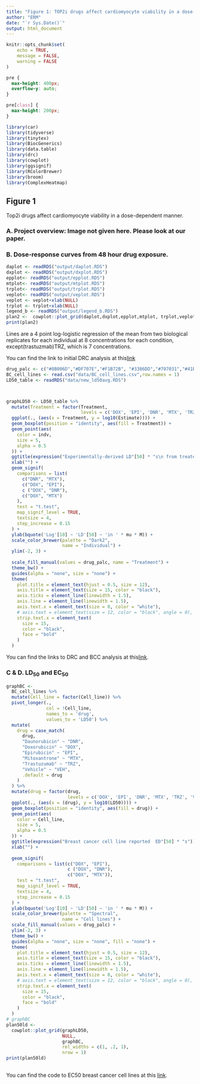 ```yaml
---
title: "Figure 1: TOP2i drugs affect cardiomyocyte viability in a dose-dependent manner"
author: "ERM"
date: "`r Sys.Date()`"
output: html_document
---
```


```r
knitr::opts_chunk$set(
	echo = TRUE,
	message = FALSE,
	warning = FALSE
)
```

```css
pre {
  max-height: 400px;
  overflow-y: auto;
}

pre[class] {
  max-height: 200px;
}
```

```r
library(car)
library(tidyverse)
library(tinytex)
library(BiocGenerics)
library(data.table)
library(drc)
library(cowplot)
library(ggsignif)
library(RColorBrewer)
library(broom)
library(ComplexHeatmap)
```

## Figure 1

Top2i drugs affect cardiomyocyte viability in a dose-dependent manner.

### A. Project overview: Image not given here. Please look at our paper.

### B. Dose-response curves from 48 hour drug exposure.

```r
daplot <- readRDS("output/daplot.RDS")  
dxplot <- readRDS("output/dxplot.RDS")
epplot<- readRDS("output/epplot.RDS")
mtplot<- readRDS("output/mtplot.RDS")
trplot<- readRDS("output/trplot.RDS")
veplot<- readRDS("output/veplot.RDS")
veplot <- veplot+xlab(NULL)
trplot <- trplot+xlab(NULL)
legend_b <- readRDS("output/legend_b.RDS")
plan2 <-  cowplot::plot_grid(daplot,dxplot,epplot,mtplot, trplot,veplot, legend_b,ncol =7, rel_widths = c(1,1,1,1,1,1,.5))
print(plan2)
```

Lines are a 4 point log-logistic regression of the mean from two biological replicates for each individual at 8 concentrations for each condition, except(trastuzmab)TRZ, which is 7 concentrations.

You can find the link to initial DRC analysis at this[link](fig1b)

```r
drug_palc <- c("#8B006D","#DF707E","#F1B72B", "#3386DD","#707031","#41B333")
BC_cell_lines <- read.csv("data/BC_cell_lines.csv",row.names = 1)
LD50_table <- readRDS("data/new_ld50avg.RDS")



graphLD50 <- LD50_table %>%
  mutate(Treatment = factor(Treatment,
                            levels = c('DOX', 'EPI', 'DNR', 'MTX', 'TRZ', 'VEH'))) %>%
  ggplot(., (aes(x = Treatment, y = log10(Estimate)))) +
  geom_boxplot(position = "identity", aes(fill = Treatment)) +
  geom_point(aes(
    color = indv,
    size = 5,
    alpha = 0.5
  )) +
  ggtitle(expression("Experimentally-derived LD"[50] * "s\n from treated cardiomyocytes")) +
  xlab("") +
  geom_signif(
    comparisons = list(
      c("DNR", "MTX"),
      c("DOX", "EPI"),
      c ("DOX", "DNR"),
      c("DOX", "MTX")
    ),
    test = "t.test",
    map_signif_level = TRUE,
    textsize = 4,
    step_increase = 0.15
  ) +
  ylab(bquote('Log'[10] ~ 'LD'[50] ~ 'in ' * mu * M)) +
  scale_color_brewer(palette = "Dark2",
                     name = "Individual") +
  ylim(-2, 3) +
  
  scale_fill_manual(values = drug_palc, name = "Treatment") +
  theme_bw() +
  guides(alpha = "none", size = "none") +
  theme(
    plot.title = element_text(hjust = 0.5, size = 12),
    axis.title = element_text(size = 15, color = "black"),
    axis.ticks = element_line(linewidth = 1.5),
    axis.line = element_line(linewidth = 1.5),
    axis.text.x = element_text(size = 0, color = "white"),
    # axis.text = element_text(size = 12, color = "black", angle = 0),
    strip.text.x = element_text(
      size = 15,
      color = "black",
      face = "bold"
    )
  )   
```

You can find the links to DRC and BCC analysis at this[link](fig1c).

### C & D. LD~50~ and EC~50~

```r

graphBC <-
  BC_cell_lines %>%
  mutate(Cell_line = factor(Cell_line)) %>%
  pivot_longer(.,
               col = !Cell_line,
               names_to = 'drug',
               values_to = 'LD50') %>%
  mutate(
    drug = case_match(
      drug,
      "Daunorubicin" ~ "DNR",
      "Doxorubicin" ~ "DOX",
      "Epirubicin" ~ "EPI",
      "Mitoxantrone" ~ "MTX",
      "Trastuzumab" ~ "TRZ",
      "Vehicle" ~ "VEH",
      .default = drug
    )
  ) %>%
  mutate(drug = factor(drug,
                       levels = c('DOX', 'EPI', 'DNR', 'MTX', 'TRZ', 'VEH'))) %>%
  ggplot(., (aes(x = (drug), y = log10(LD50)))) +
  geom_boxplot(position = "identity", aes(fill = drug)) +
  geom_point(aes(
    color = Cell_line,
    size = 5,
    alpha = 0.5
  )) +
  ggtitle(expression("Breast cancer cell line reported  ED"[50] * "s")) +
  xlab("") +
  
  geom_signif(
    comparisons = list(c("DOX", "EPI"),
                       c ("DOX", "DNR"),
                       c("DOX", "MTX")),
    test = "t.test",
    map_signif_level = TRUE,
    textsize = 4,
    step_increase = 0.15
  ) +
  ylab(bquote('Log'[10] ~ 'LD'[50] ~ 'in ' * mu * M)) +
  scale_color_brewer(palette = "Spectral",
                     name = "Cell lines") +
  scale_fill_manual(values = drug_palc) +
  ylim(-2, 3) +
  theme_bw() +
  guides(alpha = "none", size = "none", fill = "none") +
  theme(
    plot.title = element_text(hjust = 0.5, size = 12),
    axis.title = element_text(size = 15, color = "black"),
    axis.ticks = element_line(linewidth = 1.5),
    axis.line = element_line(linewidth = 1.5),
    axis.text.x = element_text(size = 0, color = "white"),
    # axis.text = element_text(size = 12, color = "black", angle = 0),
    strip.text.x = element_text(
      size = 15,
      color = "black",
      face = "bold"
    )
  )
# graphBC
plan50ld <-
  cowplot::plot_grid(graphLD50,
                     NULL,
                     graphBC,
                     rel_widths = c(1, .2, 1),
                     nrow = 1)
print(plan50ld)
  
```

You can find the code to EC50 breast cancer cell lines at this [link](fig1d).

[fig1b]:<https://mward-lab.github.io/Matthews_TOP2i_cardiotox_2023/DRC_analysis.html#Ploting_the_DRC> 
[fig1c]:<https://mward-lab.github.io/Matthews_TOP2i_cardiotox_2023/DRC_analysis.html#LD50_correlation>
[fig1d]:<https://mward-lab.github.io/Matthews_TOP2i_cardiotox_2023/DRC_analysis.html#LD50_by_avg_of_viability>
